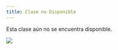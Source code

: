```yaml
---
title: Clase no Disponible
---
```


Esta clase aún no se encuentra disponible.

![](404.jpg){fig-align="center"}
